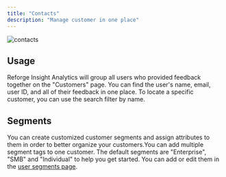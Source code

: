 ```yaml
---
title: "Contacts"
description: "Manage customer in one place"
---
```

![contacts](/images/contacts.gif)


## Usage

Reforge Insight Analytics will group all users who provided feedback together on the "Customers" page. You can find the user's name, email, user ID, and all of their feedback in one place. To locate a specific customer, you can use the search filter by name. 


## Segments

You can create customized customer segments and assign attributes to them in order to better organize your customers.You can add multiple segment tags to one customer. 
The default segments are "Enterprise", "SMB" and "Individual" to help you get started. You can add or edit them in the [user segments page](https://insights.reforge.com/w/default/settings/user-segments). 



